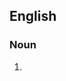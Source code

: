 {{also|Briers}}

==English==

===Noun===
{{head|en|noun plural form}}

# {{plural of|brier|lang=en}}